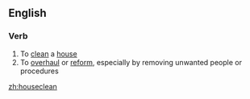 ==English==

===Verb===
{{en-verb}}

# To [[clean]] a [[house]]
# To [[overhaul]] or [[reform]], especially by removing unwanted people or procedures

[[zh:houseclean]]